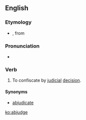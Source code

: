 ==English==

===Etymology===
* {{prefix|ab|judge}}, from {{etyl|la|en}} {{term|abjudicare|lang=la}}

===Pronunciation===
* {{a|US}} {{IPA|/ˈæbˌd͡ʒəd͡ʒ/|/æbˈd͡ʒʌd͡ʒ/}}

===Verb===
{{en-verb|abjudg|es}}

# {{context|transitive|legal|lang=en}} To confiscate by [[judicial]] [[decision]].

====Synonyms====
* [[abjudicate]]

[[ko:abjudge]]